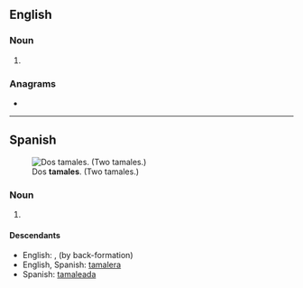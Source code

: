 ==English==

===Noun===
{{head|en|noun form}}

# {{plural of|tamale|lang=en}}

===Anagrams===
* {{anagrams|en|a=aaelmst|malates|maltase}}

----

==Spanish==
[[File:Tamales.jpg|thumb|Dos '''tamales'''. (Two tamales.)]]

===Noun===
{{head|es|noun form|g=m-p}}

# {{plural of|tamal|lang=es}}

====Descendants====
* English: {{l|en|tamales}}, {{l|en|tamale}} (by back-formation)
* English, Spanish: [[tamalera]]
* Spanish: [[tamaleada]]